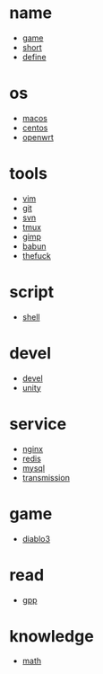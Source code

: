 = name =
* [[game]]
* [[short]]
* [[define]]

= os =
* [[macos]]
* [[centos]]
* [[openwrt]]

= tools =
* [[vim]]
* [[git]]
* [[svn]]
* [[tmux]]
* [[gimp]]
* [[babun]]
* [[thefuck]]

= script =
* [[shell]]

= devel =
* [[devel]]
* [[unity]]

= service =
* [[nginx]]
* [[redis]]
* [[mysql]]
* [[transmission]]

= game =
* [[diablo3]]

= read =
* [[gpp]]

= knowledge =
* [[math]]
